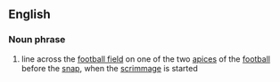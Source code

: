 ==English==
===Noun phrase===

#{{fb}} line across the [[football field]] on one of the two [[apices]] of the [[football]] before the [[snap]], when the [[scrimmage]] is started